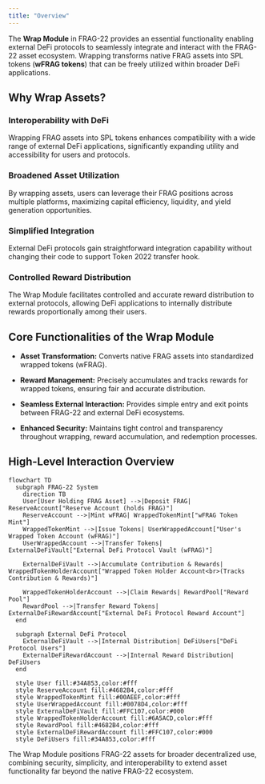 ```yaml
---
title: "Overview"
---
```


The **Wrap Module** in FRAG-22 provides an essential functionality enabling external DeFi protocols to seamlessly integrate and interact with the FRAG-22 asset ecosystem. Wrapping transforms native FRAG assets into SPL tokens (**wFRAG tokens**) that can be freely utilized within broader DeFi applications.

## Why Wrap Assets?

### Interoperability with DeFi

Wrapping FRAG assets into SPL tokens enhances compatibility with a wide range of external DeFi applications, significantly expanding utility and accessibility for users and protocols.

### Broadened Asset Utilization

By wrapping assets, users can leverage their FRAG positions across multiple platforms, maximizing capital efficiency, liquidity, and yield generation opportunities.

### Simplified Integration

External DeFi protocols gain straightforward integration capability without changing their code to support Token 2022 transfer hook.

### Controlled Reward Distribution

The Wrap Module facilitates controlled and accurate reward distribution to external protocols, allowing DeFi applications to internally distribute rewards proportionally among their users.

## Core Functionalities of the Wrap Module

- **Asset Transformation:**
  Converts native FRAG assets into standardized wrapped tokens (wFRAG).

- **Reward Management:**
  Precisely accumulates and tracks rewards for wrapped tokens, ensuring fair and accurate distribution.

- **Seamless External Interaction:**
  Provides simple entry and exit points between FRAG-22 and external DeFi ecosystems.

- **Enhanced Security:**
  Maintains tight control and transparency throughout wrapping, reward accumulation, and redemption processes.

## High-Level Interaction Overview

```mermaid
flowchart TD
  subgraph FRAG-22 System
    direction TB
    User[User Holding FRAG Asset] -->|Deposit FRAG| ReserveAccount["Reserve Account (holds FRAG)"]
    ReserveAccount -->|Mint wFRAG| WrappedTokenMint["wFRAG Token Mint"]
    WrappedTokenMint -->|Issue Tokens| UserWrappedAccount["User's Wrapped Token Account (wFRAG)"]
    UserWrappedAccount -->|Transfer Tokens| ExternalDeFiVault["External DeFi Protocol Vault (wFRAG)"]

    ExternalDeFiVault -->|Accumulate Contribution & Rewards| WrappedTokenHolderAccount["Wrapped Token Holder Account<br>(Tracks Contribution & Rewards)"]

    WrappedTokenHolderAccount -->|Claim Rewards| RewardPool["Reward Pool"]
    RewardPool -->|Transfer Reward Tokens| ExternalDeFiRewardAccount["External DeFi Protocol Reward Account"]
  end

  subgraph External DeFi Protocol
    ExternalDeFiVault -->|Internal Distribution| DeFiUsers["DeFi Protocol Users"]
    ExternalDeFiRewardAccount -->|Internal Reward Distribution| DeFiUsers
  end

  style User fill:#34A853,color:#fff
  style ReserveAccount fill:#4682B4,color:#fff
  style WrappedTokenMint fill:#00AEEF,color:#fff
  style UserWrappedAccount fill:#0078D4,color:#fff
  style ExternalDeFiVault fill:#FFC107,color:#000
  style WrappedTokenHolderAccount fill:#6A5ACD,color:#fff
  style RewardPool fill:#4682B4,color:#fff
  style ExternalDeFiRewardAccount fill:#FFC107,color:#000
  style DeFiUsers fill:#34A853,color:#fff
```

The Wrap Module positions FRAG-22 assets for broader decentralized use, combining security, simplicity, and interoperability to extend asset functionality far beyond the native FRAG-22 ecosystem.
